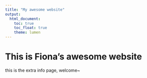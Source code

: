 ```yaml
---
title: "My awesome website"
output: 
  html_document:
    toc: true
    toc_float: true
    theme: lumen
---
```


# This is Fiona's awesome website

this is the extra info page, welcome~


